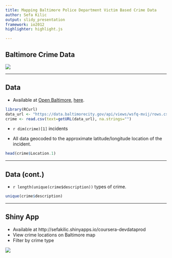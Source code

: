 ```yaml
---
title: Mapping Baltimore Police Department Victim Based Crime Data
author: Sefa Kilic
output: slidy_presentation
framework: io2012
highlighter: highlight.js

---
```



## Baltimore Crime Data

![](baltimore.png)

---

## Data

- Available at [Open Baltimore](https://data.baltimorecity.gov/), [here](https://data.baltimorecity.gov/Public-Safety/BPD-Part-1-Victim-Based-Crime-Data/wsfq-mvij).

```r
library(RCurl)
data_url <- "https://data.baltimorecity.gov/api/views/wsfq-mvij/rows.csv?accessType=DOWNLOAD"
crime <- read.csv(text=getURL(data_url), na.strings="")
```

- `r dim(crime)[1]` incidents

- All data geocoded to the approximate latitude/longitude location of the incident.
```r
head(crime$Location.1)
```

---

## Data (cont.)

- `r length(unique(crime$description))` types of crime.

```r
unique(crime$description)
```

---

## Shiny App

- Available at http://sefakilic.shinyapps.io/coursera-devdataprod
- View crime locations on Baltimore map
- Filter by crime type

![](screenshot.png)
